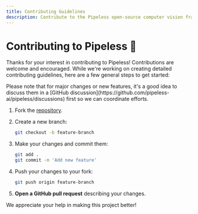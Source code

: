 ```yaml
---
title: Contributing Guidelines
description: Contribute to the Pipeless open-source computer vision framework in GitHub
---
```


# Contributing to Pipeless 🤝

Thanks for your interest in contributing to Pipeless! Contributions are welcome and encouraged. While we're working on creating detailed contributing guidelines, here are a few general steps to get started:


<Callout>
Please note that for major changes or new features, it's a good idea to discuss them in a [GitHub discussion](https://github.com/pipeless-ai/pipeless/discussions) first so we can coordinate efforts.
</Callout>

1. Fork the [repository](https://github.com/pipeless-ai/pipeless).
1. Create a new branch:

    ```bash copy
    git checkout -b feature-branch
    ```

1. Make your changes and commit them:

    ``` bash copy
    git add .
    git commit -m 'Add new feature'
    ```

1. Push your changes to your fork:

    ```bash copy
    git push origin feature-branch
    ```

1. **Open a GitHub pull request** describing your changes.

We appreciate your help in making this project better!
